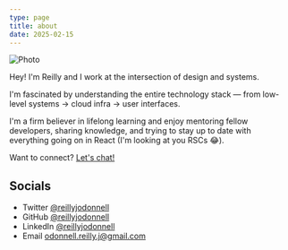 ```yaml
---
type: page
title: about
date: 2025-02-15
---
```



<Image
  src="/images/reilly.jpeg"
  alt="Photo"
  width={150}
  height={100}
  priority
  className="next-image rounded-full"
/>

Hey! I'm Reilly and I work at the intersection of design and systems.

I'm fascinated by understanding the entire technology stack — from low-level systems -> cloud infra -> user interfaces.

I'm a firm believer in lifelong learning and enjoy mentoring fellow developers, sharing knowledge, and trying to stay up to date with everything going on in React (I'm looking at you RSCs 😂).

Want to connect? [Let's chat!](mailto:odonnell.reilly.j@gmail.com)

<h2>Socials </h2>

- Twitter [@reillyjodonnell](https://twitter.com/reillyjodonnell)
- GitHub [@reillyjodonnell](https://github.com/reillyjodonnell)
- LinkedIn [@reillyjodonnell](https://linkedin.com/in/reillyjodonnell)
- Email odonnell.reilly.j@gmail.com
